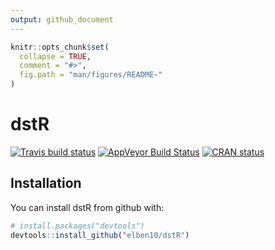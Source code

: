 ```yaml
---
output: github_document
---
```


<!-- README.md is generated from README.Rmd. Please edit that file -->

```r
knitr::opts_chunk$set(
  collapse = TRUE,
  comment = "#>",
  fig.path = "man/figures/README-"
)
```
# dstR
[![Travis build status](https://travis-ci.org/elben10/dstR.svg?branch=master)](https://travis-ci.org/elben10/dstR)
[![AppVeyor Build Status](https://ci.appveyor.com/api/projects/status/github/elben10/dstR?branch=master&svg=true)](https://ci.appveyor.com/project/elben10/dstR)
[![CRAN status](http://www.r-pkg.org/badges/version/dstR)](https://cran.r-project.org/package=dstR)

## Installation

You can install dstR from github with:

```r
# install.packages("devtools")
devtools::install_github("elben10/dstR")
```
